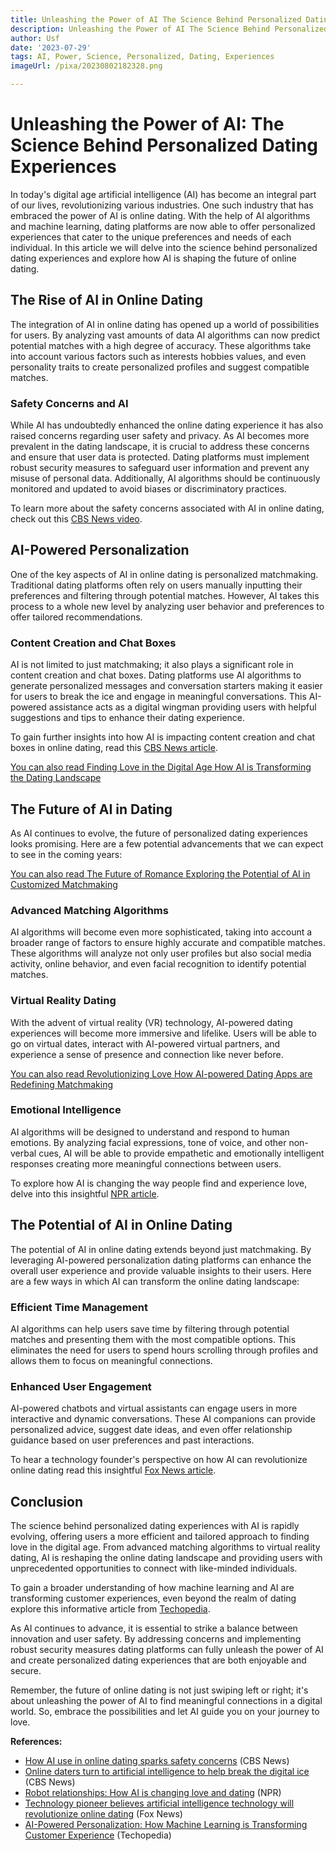 ```yaml
---
title: Unleashing the Power of AI The Science Behind Personalized Dating Experiences
description: Unleashing the Power of AI The Science Behind Personalized Dating Experiences
author: Usf
date: '2023-07-29'
tags: AI, Power, Science, Personalized, Dating, Experiences
imageUrl: /pixa/20230802182328.png

---
```

# Unleashing the Power of  AI: The  Science  Behind Personalized Dating Experiences

In today's digital  age artificial intelligence (AI)  has become an integral part of our lives, revolutionizing various  industries.  One such industry  that has  embraced the power of AI is  online dating. With the help of AI algorithms and machine learning, dating platforms are now able to offer personalized experiences that cater  to the unique preferences and needs of each individual. In this article we will delve into the science behind personalized dating experiences and explore how AI is  shaping the future of online dating.

## The Rise of AI in Online Dating

The integration of AI  in online dating has opened  up a world of possibilities for users. By analyzing vast amounts of data AI algorithms  can now  predict potential  matches with a high degree of accuracy. These algorithms take into account various factors such as interests hobbies values, and  even personality traits to create personalized profiles and suggest compatible matches.

### Safety Concerns and AI

While AI has undoubtedly enhanced the online dating experience it has also  raised concerns regarding  user safety and privacy. As AI  becomes more prevalent in the dating landscape,  it is  crucial to address these concerns and ensure that user data is protected. Dating platforms must implement robust security measures to safeguard  user information and prevent any misuse of personal data. Additionally, AI algorithms should  be continuously monitored and updated to avoid biases or discriminatory practices.

To learn more about  the safety concerns associated with AI in online dating,  check out this [CBS News video](https://www.cbsnews.com/video/how-ai-use-in-online-dating-sparks-safety-concerns/).

## AI-Powered Personalization

One of  the key aspects of  AI in online dating is personalized matchmaking. Traditional dating platforms often rely on users manually inputting their preferences and  filtering through  potential matches. However, AI takes  this process to a whole new level by analyzing user behavior and  preferences to  offer tailored recommendations.

### Content Creation and Chat Boxes

AI is not limited to just matchmaking; it also plays a  significant role  in content creation and chat boxes. Dating  platforms use AI algorithms to generate personalized messages  and conversation starters making it easier for users to break the ice and engage in  meaningful conversations. This AI-powered assistance  acts as a digital wingman providing users with helpful suggestions and  tips to enhance their dating experience.

To gain further insights into how AI is impacting content creation and chat boxes in online dating, read this [CBS News article](https://www.cbsnews.com/news/online-dating-artificial-intelligence-digital-wingman/).

[You can also  read Finding Love in the Digital Age How AI is Transforming the Dating Landscape](Finding%20Love%20in%20the%20Digital%20Age%20How%20AI%20is%20Transforming%20the%20Dating%20Landscape)


## The Future of AI  in Dating

As AI continues to  evolve, the future of personalized dating experiences looks promising. Here are a few potential advancements that we can expect to see in the coming years:

[You can also read The Future of Romance Exploring the Potential of AI in Customized Matchmaking](The%20Future%20of%20Romance%20Exploring%20the%20Potential%20of%20AI%20in%20Customized%20Matchmaking)


### Advanced Matching  Algorithms

AI algorithms will become even more sophisticated,  taking into account a broader  range  of  factors to ensure highly accurate and compatible matches. These  algorithms will analyze not only user profiles but also social media activity, online behavior, and even facial recognition to identify potential matches.

### Virtual  Reality  Dating

With the advent of virtual reality (VR) technology, AI-powered dating experiences will become more  immersive and lifelike. Users will be able to go on virtual dates, interact with  AI-powered virtual partners,  and experience a sense of presence and connection like never before.

[You can also read Revolutionizing Love How AI-powered Dating  Apps are Redefining Matchmaking](Revolutionizing%20Love%20How%20AI-powered%20Dating%20Apps%20are%20Redefining%20Matchmaking)


### Emotional Intelligence

AI algorithms will be designed to understand and respond to human  emotions. By  analyzing facial expressions, tone of voice, and other non-verbal cues, AI  will  be able to provide empathetic and emotionally  intelligent responses creating more meaningful connections between users.

To explore how AI is changing the  way people find and experience love, delve into this insightful  [NPR article](https://www.npr.org/transcripts/1167066462).

## The Potential of AI in Online Dating

The potential of AI in online dating extends beyond just matchmaking. By leveraging AI-powered personalization dating platforms can enhance the overall  user experience and provide valuable insights to their  users. Here are a few ways in which AI can transform the online dating landscape:

### Efficient Time  Management

AI algorithms can help users save time by filtering through potential matches and presenting them with  the most compatible options. This eliminates the need for  users to  spend hours scrolling  through profiles and allows them to focus on meaningful connections.

### Enhanced User Engagement

AI-powered chatbots and virtual assistants can engage users in more interactive and dynamic conversations. These AI companions can provide personalized advice, suggest  date ideas, and  even offer  relationship guidance based on user preferences and  past interactions.

To hear a technology  founder's  perspective on  how AI can revolutionize online dating read this insightful [Fox News article](https://www.foxnews.com/media/technology-pioneer-believes-artificial-intelligence-technology-will-revolutionize-online-dating).

##  Conclusion

The science behind personalized dating experiences with AI is  rapidly evolving, offering users a more  efficient and  tailored approach to finding love in the digital age. From advanced matching algorithms to virtual reality dating, AI is  reshaping  the online dating landscape and providing users with unprecedented opportunities to connect with like-minded individuals.

To gain a broader understanding of how machine learning and AI are transforming customer experiences,  even beyond the realm of dating explore this informative article from [Techopedia](https://www.techopedia.com/ai-powered-personalization-how-machine-learning-is-transforming-customer-experience).

As AI  continues to advance, it is essential to strike a balance between innovation and user safety. By  addressing concerns and  implementing robust security measures dating platforms can fully unleash the power of AI and create personalized dating experiences that are both enjoyable and secure.

Remember, the future of online dating is not just swiping left or right; it's about  unleashing the  power of AI to  find meaningful connections in a  digital world. So, embrace the possibilities and let AI guide you on your journey  to love.

**References:**

- [How AI use in online dating sparks safety concerns](https://www.cbsnews.com/video/how-ai-use-in-online-dating-sparks-safety-concerns/)  (CBS News)
- [Online daters turn to artificial intelligence to help break the digital ice](https://www.cbsnews.com/news/online-dating-artificial-intelligence-digital-wingman/) (CBS News)
-  [Robot relationships: How AI is changing love and dating](https://www.npr.org/transcripts/1167066462) (NPR)
- [Technology pioneer  believes artificial intelligence technology  will  revolutionize  online dating](https://www.foxnews.com/media/technology-pioneer-believes-artificial-intelligence-technology-will-revolutionize-online-dating) (Fox News)
-  [AI-Powered Personalization: How Machine Learning is Transforming Customer Experience](https://www.techopedia.com/ai-powered-personalization-how-machine-learning-is-transforming-customer-experience) (Techopedia)